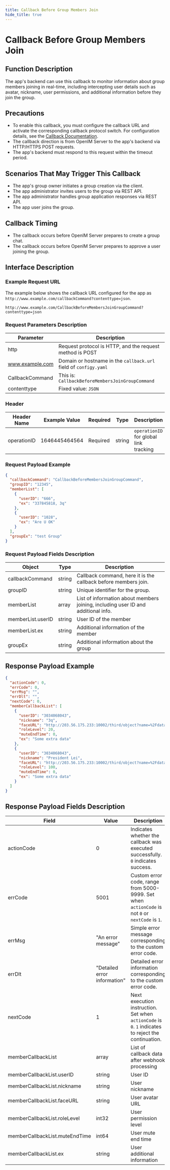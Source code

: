 ```yaml
---
title: Callback Before Group Members Join
hide_title: true
---
```


# Callback Before Group Members Join

## Function Description

The app's backend can use this callback to monitor information about group members joining in real-time, including intercepting user details such as avatar, nickname, user permissions, and additional information before they join the group.

## Precautions

- To enable this callback, you must configure the callback URL and activate the corresponding callback protocol switch. For configuration details, see the [Callback Documentation](../introduction).
- The callback direction is from OpenIM Server to the app's backend via HTTP/HTTPS POST requests.
- The app's backend must respond to this request within the timeout period.

## Scenarios That May Trigger This Callback

- The app's group owner initiates a group creation via the client.
- The app administrator invites users to the group via REST API.
- The app administrator handles group application responses via REST API.
- The app user joins the group.

## Callback Timing

- The callback occurs before OpenIM Server prepares to create a group chat.
- The callback occurs before OpenIM Server prepares to approve a user joining the group.

## Interface Description

### Example Request URL

The example below shows the callback URL configured for the app as `http://www.example.com/callbackCommand?contenttype=json`.

```plaintext
http://www.example.com/CallbackBeforeMembersJoinGroupCommand?contenttype=json
```

### Request Parameters Description

| Parameter          | Description                                                |
| ------------------ | ---------------------------------------------------------- |
| http               | Request protocol is HTTP, and the request method is POST   |
| www.example.com    | Domain or hostname in the `callback.url` field of `configy.yaml` |
| CallbackCommand    | This is: `CallbackBeforeMembersJoinGroupCommand`           |
| contenttype        | Fixed value: `JSON`                                        |

### Header

| Header Name | Example Value     | Required | Type   | Description                                 |
| ----------- | ----------------- | -------- | ------ | ------------------------------------------- |
| operationID | 1646445464564    | Required | string | `operationID` for global link tracking      |

### Request Payload Example

```json
{
  "callbackCommand": "CallbackBeforeMembersJoinGroupCommand",
  "groupID": "12345",
  "memberList": [
    {
      "userID": "666",
      "ex": "337845818, 3q"
    },
    {
      "userID": "1028",
      "ex": "Are U OK"
    }
  ],
  "groupEx": "test Group"
}
```

### Request Payload Fields Description

| Object            | Type   | Description                                                 |
| ----------------- | ------ | ----------------------------------------------------------- |
| callbackCommand   | string | Callback command, here it is the callback before members join. |
| groupID           | string | Unique identifier for the group.                          |
| memberList        | array  | List of information about members joining, including user ID and additional info. |
| memberList.userID | string | User ID of the member                                      |
| memberList.ex     | string | Additional information of the member                      |
| groupEx           | string | Additional information about the group                    |

## Response Payload Example

```json
{
  "actionCode": 0,
  "errCode": 0,
  "errMsg": "",
  "errDlt": "",
  "nextCode": 0,
  "memberCallbackList": [
    {
      "userID": "3034068043",
      "nickname": "3q",
      "faceURL": "http://203.56.175.233:10002/third/object?name=%2Fdata%2Fuser%2F0%2Fcn.rentsoft.flutter.openim.consumer%2Fcache%2Fimage_cropper_1687330588901.jpg",
      "roleLevel": 20,
      "muteEndTime": 0,
      "ex": "Some extra data"
    },
    {
      "userID": "3034068043",
      "nickname": "President Lei",
      "faceURL": "http://203.56.175.233:10002/third/object?name=%2Fdata%2Fuser%2F0%2Fcn.rentsoft.flutter.openim.consumer%2Fcache%2Fimage_cropper_1687330588901.jpg",
      "roleLevel": 100,
      "muteEndTime": 0,
      "ex": "Some extra data"
    }
  ]
}
```

## Response Payload Fields Description

| Field                           | Value                       | Description                                                                                             |
| -------------------------------- | --------------------------- | ------------------------------------------------------------------------------------------------------- |
| actionCode                       | 0                           | Indicates whether the callback was executed successfully. `0` indicates success.                      |
| errCode                          | 5001                        | Custom error code, range from 5000-9999. Set when `actionCode` is not `0` or `nextCode` is `1`.       |
| errMsg                           | "An error message"          | Simple error message corresponding to the custom error code.                                          |
| errDlt                           | "Detailed error information" | Detailed error information corresponding to the custom error code.                                     |
| nextCode                         | 1                           | Next execution instruction. Set when `actionCode` is `0`. `1` indicates to reject the continuation.    |
| memberCallbackList               | array                        | List of callback data after webhook processing                                                         |
| memberCallbackList.userID        | string                       | User ID                                                                                               |
| memberCallbackList.nickname      | string                       | User nickname                                                                                         |
| memberCallbackList.faceURL       | string                       | User avatar URL                                                                                       |
| memberCallbackList.roleLevel     | int32                        | User permission level                                                                                |
| memberCallbackList.muteEndTime   | int64                        | User mute end time                                                                                     |
| memberCallbackList.ex            | string                       | User additional information                                                                           |
```
